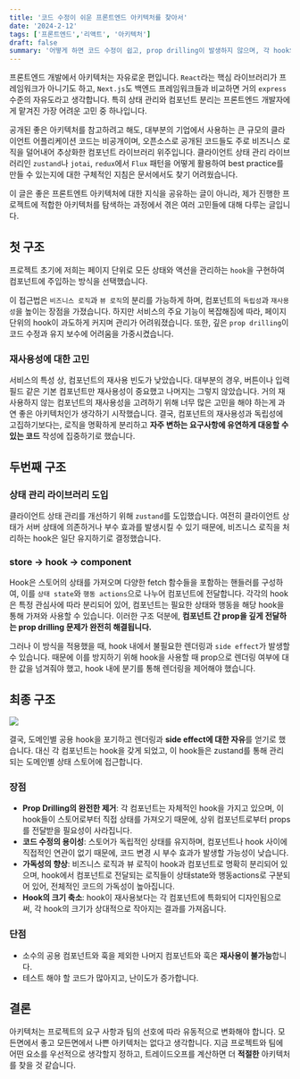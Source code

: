 ```yaml
---
title: '코드 수정이 쉬운 프론트엔드 아키텍처를 찾아서'
date: '2024-2-12'
tags: ['프론트엔드','리액트', '아키텍처']
draft: false
summary: '어떻게 하면 코드 수정이 쉽고, prop drilling이 발생하지 않으며, 각 hook의 크기를 작게 유지하며, 비즈니스 로직과 뷰 로직을 완전히 분리하는 구조를 만들 수 있을까?'
---
```


프론트엔드 개발에서 아키텍처는 자유로운 편입니다. 
`React`라는 핵심 라이브러리가 프레임워크가 아니기도 하고, `Next.js`도 백엔드 프레임워크들과 비교하면 거의 `express` 수준의 자유도라고 생각합니다. 
특히 상태 관리와 컴포넌트 분리는 프론트엔드 개발자에게 맡겨진 가장 어려운 고민 중 하나입니다.

공개된 좋은 아키텍처를 참고하려고 해도, 대부분의 기업에서 사용하는 큰 규모의 클라이언트 어플리케이션 코드는 비공개이며, 오픈소스로 공개된 코드들도 주로 비즈니스 로직을 덜어내어 추상화한 컴포넌트 라이브러리 위주입니다. 클라이언트 상태 관리 라이브러리인 `zustand`나 `jotai`, `redux`에서 `Flux` 패턴을 어떻게 활용하여 best practice를 만들 수 있는지에 대한 구체적인 지침은 문서에서도 찾기 어려웠습니다. 

이 글은 좋은 프론트엔트 아키텍처에 대한 지식을 공유하는 글이 아니라, 제가 진행한 프로젝트에 적합한 아키텍처를 탐색하는 과정에서 겪은 여러 고민들에 대해 다루는 글입니다. 


## 첫 구조
프로젝트 초기에 저희는 페이지 단위로 모든 상태와 액션을 관리하는 `hook`을 구현하여 컴포넌트에 주입하는 방식을 선택했습니다. 

이 접근법은 `비즈니스 로직`과 `뷰 로직`의 분리를 가능하게 하며, 컴포넌트의 `독립성`과 `재사용성`을 높이는 장점을 가졌습니다. 하지만 서비스의 주요 기능이 복잡해짐에 따라, 페이지 단위의 hook이 과도하게 커지며 관리가 어려워졌습니다. 또한, 깊은 `prop drilling`이 코드 수정과 유지 보수에 어려움을 가중시켰습니다.

### 재사용성에 대한 고민
서비스의 특성 상, 컴포넌트의 재사용 빈도가 낮았습니다. 대부분의 경우, 버튼이나 입력 필드 같은 기본 컴포넌트만 재사용성이 중요했고 나머지는 그렇지 않았습니다. 거의 재사용하지 않는 컴포넌트의 재사용성을 고려하기 위해 너무 많은 고민을 해야 하는게 과연 좋은 아키텍처인가 생각하기 시작했습니다. 결국, 컴포넌트의 재사용성과 독립성에 고집하기보다는, 로직을 명확하게 분리하고 **자주 변하는 요구사항에 유연하게 대응할 수 있는 코드** 작성에 집중하기로 했습니다.

## 두번째 구조
### 상태 관리 라이브러리 도입
클라이언트 상태 관리를 개선하기 위해 `zustand`를 도입했습니다. 여전히 클라이언트 상태가 서버 상태에 의존하거나 부수 효과를 발생시킬 수 있기 때문에, 비즈니스 로직을 처리하는 hook은 일단 유지하기로 결정했습니다.
### store -> hook -> component
Hook은 스토어의 상태를 가져오며 다양한 fetch 함수들을 포함하는 핸들러를 구성하여, 이를 `상태 state`와 `행동 actions`으로 나누어 컴포넌트에 전달합니다. 각각의 hook은 특정 관심사에 따라 분리되어 있어, 컴포넌트는 필요한 상태와 행동을 해당 hook을 통해 가져와 사용할 수 있습니다. 이러한 구조 덕분에, **컴포넌트 간 prop을 깊게 전달하는 prop drilling 문제가 완전히 해결됩니다.**

그러나 이 방식을 적용했을 때, hook 내에서 불필요한 렌더링과 `side effect`가 발생할 수 있습니다. 때문에 이를 방지하기 위해 hook을 사용할 때 prop으로 렌더링 여부에 대한 값을 넘겨줘야 했고, hook 내에 분기를 통해 렌더링을 제어해야 했습니다.

## 최종 구조
![](https://velog.velcdn.com/images/cksrb63/post/19efa550-d360-4941-937b-c52ffeab81bf/image.png)

결국, 도메인별 공용 hook을 포기하고 렌더링과 **side effect에 대한 자유**를 얻기로 했습니다. 대신 각 컴포넌트는 hook을 갖게 되었고, 이 hook들은 zustand를 통해 관리되는 도메인별 상태 스토어에 접근합니다. 

### 장점
- **Prop Drilling의 완전한 제거**: 각 컴포넌트는 자체적인 hook을 가지고 있으며, 이 hook들이 스토어로부터 직접 상태를 가져오기 때문에, 상위 컴포넌트로부터 props를 전달받을 필요성이 사라집니다.
- **코드 수정의 용이성**: 스토어가 독립적인 상태를 유지하며, 컴포넌트나 hook 사이에 직접적인 연관이 없기 때문에, 코드 변경 시 부수 효과가 발생할 가능성이 낮습니다.
- **가독성의 향상**: 비즈니스 로직과 뷰 로직이 hook과 컴포넌트로 명확히 분리되어 있으며, hook에서 컴포넌트로 전달되는 로직들이 상태state와 행동actions로 구분되어 있어, 전체적인 코드의 가독성이 높아집니다.
- **Hook의 크기 축소**: hook이 재사용보다는 각 컴포넌트에 특화되어 디자인됨으로써, 각 hook의 크기가 상대적으로 작아지는 결과를 가져옵니다.

### 단점
- 소수의 공용 컴포넌트와 훅을 제외한 나머지 컴포넌트와 훅은 **재사용이 불가능**합니다.
- 테스트 해야 할 코드가 많아지고, 난이도가 증가합니다.

## 결론
아키텍처는 프로젝트의 요구 사항과 팀의 선호에 따라 유동적으로 변화해야 합니다. 모든면에서 좋고 모든면에서 나쁜 아키텍처는 없다고 생각합니다. 지금 프로젝트와 팀에 어떤 요소를 우선적으로 생각할지 정하고, 트레이드오프를 계산하면 더 **적절한** 아키텍처를 찾을 것 같습니다.